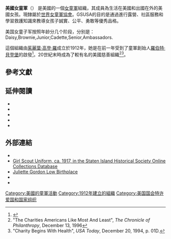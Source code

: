 {{Infobox WorldScouting
|image = Girl Scouts of the USA.svg
|name = 美國女童軍
|headquarter = 紐約州紐約市
|country = 美國
|members = {{unbulleted list|
2,282,817名未成年人|
883,521名成年人（2011）<ref>{{cite journal |title=2011 Annual Report |year=2012 |publisher=Girl Scouts of the USA |page=22 |url=http://www.girlscouts.org/who_we_are/facts/pdf/2011_annual_report.pdf |deadurl=yes |archiveurl=https://web.archive.org/web/20130128205014/http://girlscouts.org/who_we_are/facts/pdf/2011_annual_report.pdf |archivedate=2013-01-28 }}</ref>}}
|f-date = 1912年3月12日
|founder = [[茱麗葉·高登·羅|茱麗葉·高登·羅]]
|chiefscouttitle = CEO
|chiefscout = [[安娜·瑪利亞·查韋斯|安娜·瑪利亞·查韋斯]]
|website = [http://www.girlscouts.org/ www.girlscouts.org]
|affiliation = [[世界女童軍協會|世界女童軍協會]]
}}

'''美國女童軍'''（{{lang-en|Girl Scouts of the United States of America, GSUSA}}） 是美國的一個[[女童軍|女童軍]]組織，其成員為生活在美國和出國在外的美國女孩。現隸屬於[[世界女童軍協會|世界女童軍協會]]。GSUSA的目的是通過進行露營、社區服務和學習救護知識來教導女孩子誠實、公平、勇敢等優秀品格。

美国女童子军按照年龄分几个阶段，分别是：Daisy,Brownie,Junior,Cadette,Senior,Ambassadors.

這個組織由[[茱麗葉·高登·羅|茱麗葉·高登·羅]]成立於1912年，她是在前一年受到了童軍創始人[[羅伯特·貝登堡|羅伯特·貝登堡]]的啟發<ref>{{cite book |last=Cook |first=David C. |title=Mothers of Influence |publisher=Cook Communications Ministries |year=2005 |url=http://books.google.com/books?id=fsMhuXeEtH4C&dq |accessdate=April 20, 2011 |isbn=978-1-56292-368-6}}</ref>。20世紀末時成為了較有名的美國慈善組織<ref>"The Charities Americans Like Most And Least", ''The Chronicle of Philanthropy'', December 13, 1996</ref><ref>"Charity Begins With Health", ''USA Today'', December 20, 1994, p. 01D.</ref>。

==參考文獻==
{{reflist|2}}

==延伸閱讀==
* {{cite book|last1=Block|first1=Nelson R.|last2=Proctor|first2=Tammy M.|title=Scouting Frontiers: Youth and the Scout Movement's First Century |year=2009|publisher=Cambridge Scholars Publishing|location=Cambridge, UK|isbn=1-4438-0450-9}}
* {{cite book |last=Cordery |first=Stacy A. |title=The Remarkable Founder of the Girl Scouts: Juliette Gordon Low |url=https://archive.org/details/juliettegordonlo0000cord |publisher=Viking |year=2012 |location=New York |isbn=978-0-670-02330-1}}
* {{cite book |last=Corey |first=Shana |title=Here Come the Girl Scouts! The Amazing, All-True Story of Juliette "Daisy" Gordon Low and Her Great Adventure |publisher=Scholastic |year=2012 |location=New York |isbn=978-0-545-34278-0}}
* {{cite book |last1=Degenhardt |first2=Mary |last2=Kirsch |first2=Judith |title=Girl Scout Collector's Guide: A History of Uniforms, Insignia, Publications, and Memorabilia |url=https://archive.org/details/girlscoutcollect0000dege |edition=Second |publisher=Texas Tech |year=2005 |isbn=978-0-89672-546-1 }}
* {{cite book |last=Wadsworth |first=Ginger |title=First Girl Scout, The Life of Juliette Gordon Low |url=https://archive.org/details/firstgirlscoutli0000wads |publisher=Clarion Books |year=2012 |location=New York |isbn=978-0-547-24394-8}}

==外部連結==
{{commons category|Girl Scouts of the USA}}
* {{Official website|http://www.girlscouts.org/ }}
* [http://statenisland.pastperfect-online.com/00039cgi/mweb.exe?request=record;id=E274B4EE-581B-4373-A081-160648306045;type=101 Girl Scout Uniform, ca. 1917, in the Staten Island Historical Society Online Collections Database]
* [http://www.juliettegordonlowbirthplace.org/ Juliette Gordon Low Birthplace]
* {{Gutenberg author | id=Girl+Scouts+of+the+United+States+of+America | name=Girl Scouts of the United States of America}}
* {{Librivox author |id=1211}}

{{DEFAULTSORT:Girl Scouts Of The Usa}}
[[Category:美國的童軍活動|Category:美國的童軍活動]]
[[Category:1912年建立的組織|Category:1912年建立的組織]]
[[Category:美国国会特许爱国和国家组织|Category:美国国会特许爱国和国家组织]]